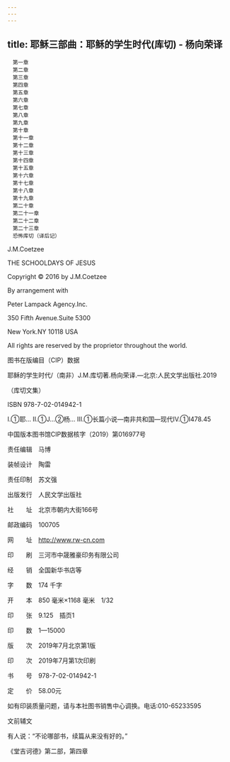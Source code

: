 ```yaml
---
---
---
```

title: 耶稣三部曲：耶稣的学生时代(库切) - 杨向荣译
---


```
　第一章
　第二章
　第三章
　第四章
　第五章
　第六章
　第七章
　第八章
　第九章
　第十章
　第十一章
　第十二章
　第十三章
　第十四章
　第十五章
　第十六章
　第十七章
　第十八章
　第十九章
　第二十章
　第二十一章
　第二十二章
　第二十三章
　恐怖库切（译后记）
```

J.M.Coetzee

THE SCHOOLDAYS OF JESUS

Copyright © 2016 by J.M.Coetzee

By arrangement with

Peter Lampack Agency.Inc.

350 Fifth Avenue.Suite 5300

New York.NY 10118 USA

All rights are reserved by the proprietor throughout the world.

图书在版编目（CIP）数据

耶稣的学生时代/（南非）J.M.库切著.杨向荣译.—北京:人民文学出版社.2019

（库切文集）

ISBN 978-7-02-014942-1

Ⅰ.①耶… Ⅱ.①J…②杨… Ⅲ.①长篇小说—南非共和国—现代Ⅳ.①I478.45

中国版本图书馆CIP数据核字（2019）第016977号

责任编辑　马博

装帧设计　陶雷

责任印制　苏文强

出版发行　人民文学出版社

社　　址　北京市朝内大街166号

邮政编码　100705

网　　址　http://www.rw-cn.com

印　　刷　三河市中晟雅豪印务有限公司

经　　销　全国新华书店等

字　　数　174 千字

开　　本　850 毫米×1168 毫米　1/32

印　　张　9.125　插页1

印　　数　1—15000

版　　次　2019年7月北京第1版

印　　次　2019年7月第1次印刷

书　　号　978-7-02-014942-1

定　　价　58.00元

如有印装质量问题，请与本社图书销售中心调换。电话:010-65233595





文前辅文


有人说：“不论哪部书，续篇从来没有好的。”

《堂吉诃德》第二部，第四章